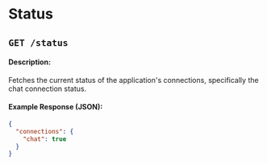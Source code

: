 # Status

## `GET /status`

#### Description:

Fetches the current status of the application's connections, specifically the chat connection status.

#### Example Response (JSON):

```json
{
  "connections": {
    "chat": true
  }
}
```
